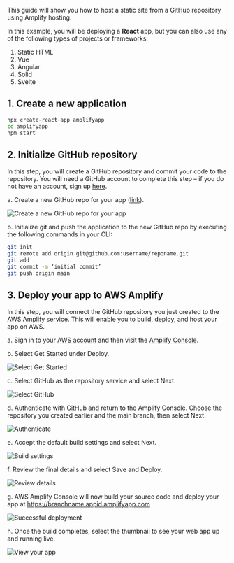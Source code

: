 This guide will show you how to host a static site from a GitHub repository using Amplify hosting.

In this example, you will be deploying a __React__ app, but you can also use any of the following types of projects or frameworks:

1. Static HTML
2. Vue
3. Angular
4. Solid
5. Svelte

## 1. Create a new application

```sh
npx create-react-app amplifyapp
cd amplifyapp
npm start
```

## 2. Initialize GitHub repository

In this step, you will create a GitHub repository and commit your code to the repository. You will need a GitHub account to complete this step – if you do not have an account, sign up [here](https://github.com/join).

a. Create a new GitHub repo for your app ([link](https://github.com/new)).  
 
![Create a new GitHub repo for your app](/images/hosting/git/1.png)

b. Initialize git and push the application to the new GitHub repo by executing the following commands in your CLI:

```sh
git init
git remote add origin git@github.com:username/reponame.git
git add .
git commit -m ‘initial commit’
git push origin main
```

## 3. Deploy your app to AWS Amplify

In this step, you will connect the GitHub repository you just created to the AWS Amplify service. This will enable you to build, deploy, and host your app on AWS.

a. Sign in to your [AWS account](https://console.aws.amazon.com/) and then visit the [Amplify Console](https://console.aws.amazon.com/amplify/home).

b. Select Get Started under Deploy.

![Select Get Started](/images/hosting/git/3.png)

c. Select GitHub as the repository service and select Next.

![Select GitHub](/images/hosting/git/4.png)

d. Authenticate with GitHub and return to the Amplify Console. Choose the repository you created earlier and the main branch, then select Next.

![Authenticate](/images/hosting/git/5.png)

e. Accept the default build settings and select Next.

![Build settings](/images/hosting/git/6.png)

f. Review the final details and select Save and Deploy.

![Review details](/images/hosting/git/7.png)

g. AWS Amplify Console will now build your source code and deploy your app at https://branchname.appid.amplifyapp.com

![Successful deployment](/images/hosting/git/8.png)

h. Once the build completes, select the thumbnail to see your web app up and running live.

![View your app](/images/hosting/git/9.png)
